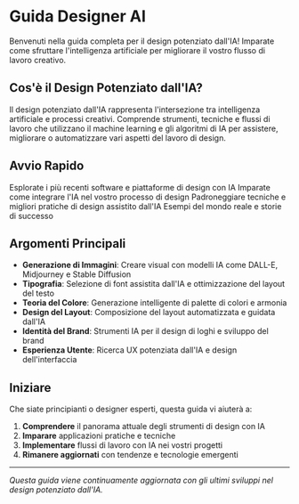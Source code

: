 # Guida Designer AI


<Callout type="info" emoji="🎨">
  Benvenuti nella guida completa per il design potenziato dall'IA! Imparate come sfruttare l'intelligenza artificiale per migliorare il vostro flusso di lavoro creativo.
</Callout>

## Cos'è il Design Potenziato dall'IA?

Il design potenziato dall'IA rappresenta l'intersezione tra intelligenza artificiale e processi creativi. Comprende strumenti, tecniche e flussi di lavoro che utilizzano il machine learning e gli algoritmi di IA per assistere, migliorare o automatizzare vari aspetti del lavoro di design.

## Avvio Rapido

<Cards>
  <Card title="Strumenti IA" href="/tools">
    Esplorate i più recenti software e piattaforme di design con IA
  </Card>
  <Card title="Flussi di Lavoro" href="/workflows">
    Imparate come integrare l'IA nel vostro processo di design
  </Card>
  <Card title="Tecniche" href="/techniques">
    Padroneggiare tecniche e migliori pratiche di design assistito dall'IA
  </Card>
  <Card title="Casi Studio" href="/case-studies">
    Esempi del mondo reale e storie di successo
  </Card>
</Cards>

## Argomenti Principali

- **Generazione di Immagini**: Creare visual con modelli IA come DALL-E, Midjourney e Stable Diffusion
- **Tipografia**: Selezione di font assistita dall'IA e ottimizzazione del layout del testo
- **Teoria del Colore**: Generazione intelligente di palette di colori e armonia
- **Design del Layout**: Composizione del layout automatizzata e guidata dall'IA
- **Identità del Brand**: Strumenti IA per il design di loghi e sviluppo del brand
- **Esperienza Utente**: Ricerca UX potenziata dall'IA e design dell'interfaccia

## Iniziare

Che siate principianti o designer esperti, questa guida vi aiuterà a:

1. **Comprendere** il panorama attuale degli strumenti di design con IA
2. **Imparare** applicazioni pratiche e tecniche
3. **Implementare** flussi di lavoro con IA nei vostri progetti
4. **Rimanere aggiornati** con tendenze e tecnologie emergenti

---

*Questa guida viene continuamente aggiornata con gli ultimi sviluppi nel design potenziato dall'IA.*
